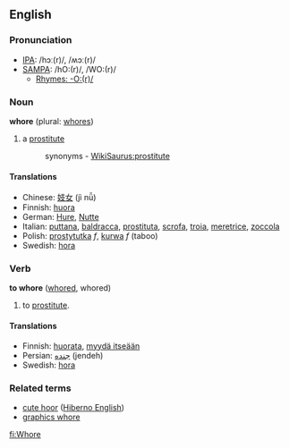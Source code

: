 ==English==
===Pronunciation===
*[[w:IPA|IPA]]: /hɔː(r)/, /ʍɔː(r)/
*[[w:SAMPA|SAMPA]]: /hO:(r)/, /WO:(r)/
**[[Rhymes:English:-O:(r)/|Rhymes: -O:(r)/]]

===Noun===
'''whore''' (plural: [[whores]])

# a [[prostitute]]
#:synonyms - [[WikiSaurus:prostitute]]

====Translations====
*Chinese: [[妓女]] (jì nǚ) 
*Finnish: [[huora]]
*German:  [[Hure]], [[Nutte]]
*Italian: [[puttana]], [[baldracca]], [[prostituta]], [[scrofa]], [[troia]], [[meretrice]], [[zoccola]]
*Polish: [[prostytutka]] ''f'', [[kurwa]] ''f'' (taboo)
*Swedish: [[hora]]

===Verb===
'''to whore''' ([[whored]], whored)

# to [[prostitute]].

====Translations====
*Finnish: [[huorata]], [[myydä itseään]]
*Persian: [[جنده]] (jendeh)
*Swedish: [[hora]]

===Related terms===
*[[cute hoor]] ([[Hiberno English]])
*[[graphics whore]]

[[fi:Whore]]
